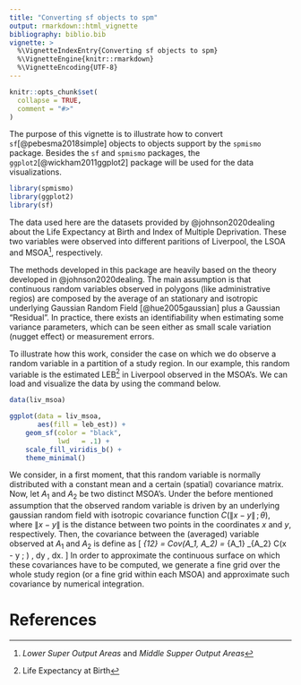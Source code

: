 ```yaml
---
title: "Converting sf objects to spm"
output: rmarkdown::html_vignette
bibliography: biblio.bib
vignette: >
  %\VignetteIndexEntry{Converting sf objects to spm}
  %\VignetteEngine{knitr::rmarkdown}
  %\VignetteEncoding{UTF-8}
---
```


```r
knitr::opts_chunk$set(
  collapse = TRUE,
  comment = "#>"
)
```

The purpose of this vignette is to illustrate how to convert
`sf`[@pebesma2018simple] objects to objects support by the `spmismo`
package. Besides the `sf` and `spmismo` packages, the
`ggplot2`[@wickham2011ggplot2] package will be used for the data visualizations.

```r
library(spmismo)
library(ggplot2)
library(sf)
```

The data used here are the datasets provided by @johnson2020dealing about the
Life Expectancy at Birth and Index of Multiple Deprivation. These two variables
were observed into different paritions of Liverpool, the LSOA and MSOA^[_Lower
Super Output Areas_ and _Middle Supper Output Areas_],
respectively.  

The methods developed in this package are heavily based on the theory developed
in @johnson2020dealing. The main assumption is that continuous random variables
observed in polygons (like administrative regios) are composed by the average of
an stationary and isotropic underlying Gaussian Random Field [@hue2005gaussian]
plus a Gaussian "Residual". In practice, there exists an identifiability when
estimating some variance parameters, which can be seen either as small scale
variation (nugget effect) or measurement errors.  

To illustrate how this work, consider the case on which we do observe a random
variable in a partition of a study region. In our example, this random variable
is the estimated LEB^[Life Expectancy at Birth] in Liverpool observed in the
MSOA's. We can load and visualize the data by using the command below.
```R
data(liv_msoa)

ggplot(data = liv_msoa,
       aes(fill = leb_est)) +
    geom_sf(color = "black",
            lwd   = .1) +
    scale_fill_viridis_b() +
    theme_minimal()
```

We consider, in a first moment, that this random variable is normally
distributed with a constant mean and a certain (spatial) covariance matrix. Now,
let $A_1$ and $A_2$ be two distinct MSOA's. Under the before mentioned
assumption that the observed random variable is driven by an underlying gaussian
random field with isotropic covariance function $C(\lVert x - y \rVert
\, ; \, \theta)$, where $\lVert x - y \rVert$ is the distance between two points
in the coordinates $x$ and $y$, respectively. Then, the covariance
between the (averaged) variable observed at $A_1$ and $A_2$ is define as
\[
\Sigma_{12} = Cov(A_1, A_2) = \frac{1}{\lvert A_1 \rvert \lvert A_2 \rvert}
\int_{A_1} \int_{A_2} C(\lVert x - y \rVert; \theta) \, dy \, dx.
\]
In order to approximate the continuous surface on which these covariances have
to be computed, we generate a fine grid over the whole study region (or a fine
grid within each MSOA) and approximate such covariance by numerical integration.

# References
